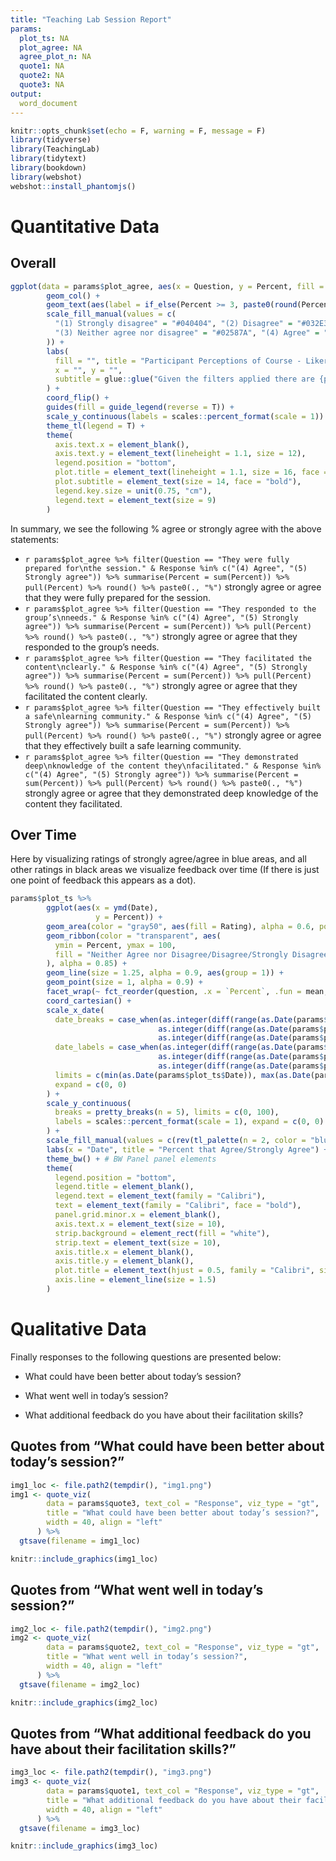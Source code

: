 ```yaml
---
title: "Teaching Lab Session Report"
params:
  plot_ts: NA
  plot_agree: NA
  agree_plot_n: NA
  quote1: NA
  quote2: NA
  quote3: NA
output: 
  word_document
---
```


```r
knitr::opts_chunk$set(echo = F, warning = F, message = F)
library(tidyverse)
library(TeachingLab)
library(tidytext)
library(bookdown)
library(webshot)
webshot::install_phantomjs()
```

<!-- \fontspec{Calibri} -->

# Quantitative Data

## Overall

```r
ggplot(data = params$plot_agree, aes(x = Question, y = Percent, fill = factor(Response))) +
        geom_col() +
        geom_text(aes(label = if_else(Percent >= 3, paste0(round(Percent), "%"), "")), position = position_stack(vjust = 0.5)) +
        scale_fill_manual(values = c(
          "(1) Strongly disagree" = "#040404", "(2) Disagree" = "#032E3F",
          "(3) Neither agree nor disagree" = "#02587A", "(4) Agree" = "#0182B4", "(5) Strongly agree" = "#00ACF0"
        )) +
        labs(
          fill = "", title = "Participant Perceptions of Course - Likert Scale Questions",
          x = "", y = "",
          subtitle = glue::glue("Given the filters applied there are {params$agree_plot_n} responses")
        ) +
        coord_flip() +
        guides(fill = guide_legend(reverse = T)) +
        scale_y_continuous(labels = scales::percent_format(scale = 1)) +
        theme_tl(legend = T) +
        theme(
          axis.text.x = element_blank(),
          axis.text.y = element_text(lineheight = 1.1, size = 12),
          legend.position = "bottom",
          plot.title = element_text(lineheight = 1.1, size = 16, face = "bold"),
          plot.subtitle = element_text(size = 14, face = "bold"),
          legend.key.size = unit(0.75, "cm"),
          legend.text = element_text(size = 9)
        )
```

\newpage

In summary, we see the following % agree or strongly agree with the above statements:

- `r params$plot_agree %>% filter(Question == "They were fully prepared for\nthe session." & Response %in% c("(4) Agree", "(5) Strongly agree")) %>% summarise(Percent = sum(Percent)) %>% pull(Percent) %>% round() %>% paste0(., "%")` strongly agree or agree that they were fully prepared for the session.
- `r params$plot_agree %>% filter(Question == "They responded to the group’s\nneeds." & Response %in% c("(4) Agree", "(5) Strongly agree")) %>% summarise(Percent = sum(Percent)) %>% pull(Percent) %>% round() %>% paste0(., "%")` strongly agree or agree that they responded to the group's needs.
- `r params$plot_agree %>% filter(Question == "They facilitated the content\nclearly." & Response %in% c("(4) Agree", "(5) Strongly agree")) %>% summarise(Percent = sum(Percent)) %>% pull(Percent) %>% round() %>% paste0(., "%")` strongly agree or agree that they facilitated the content clearly.
- `r params$plot_agree %>% filter(Question == "They effectively built a safe\nlearning community." & Response %in% c("(4) Agree", "(5) Strongly agree")) %>% summarise(Percent = sum(Percent)) %>% pull(Percent) %>% round() %>% paste0(., "%")` strongly agree or agree that they effectively built a safe learning community.
- `r params$plot_agree %>% filter(Question == "They demonstrated deep\nknowledge of the content they\nfacilitated." & Response %in% c("(4) Agree", "(5) Strongly agree")) %>% summarise(Percent = sum(Percent)) %>% pull(Percent) %>% round() %>% paste0(., "%")` strongly agree or agree that they demonstrated deep knowledge of the content they facilitated.

## Over Time

Here by visualizing ratings of strongly agree/agree in blue areas, and all other ratings in black areas we visualize feedback over time (If there is just one point of feedback this appears as a dot).

```r
params$plot_ts %>%
        ggplot(aes(x = ymd(Date),
                   y = Percent)) +
        geom_area(color = "gray50", aes(fill = Rating), alpha = 0.6, position = position_identity()) + # position_identity is absolutely necessary here, not sure why
        geom_ribbon(color = "transparent", aes(
          ymin = Percent, ymax = 100,
          fill = "Neither Agree nor Disagree/Disagree/Strongly Disagree"
        ), alpha = 0.85) +
        geom_line(size = 1.25, alpha = 0.9, aes(group = 1)) +
        geom_point(size = 1, alpha = 0.9) +
        facet_wrap(~ fct_reorder(question, .x = `Percent`, .fun = mean, .desc = T)) +
        coord_cartesian() +
        scale_x_date(
          date_breaks = case_when(as.integer(diff(range(as.Date(params$plot_ts$Date)))) >= 30 ~ "1 month",
                                 as.integer(diff(range(as.Date(params$plot_ts$Date)))) >= 14 & as.integer(diff(range(as.Date(params$plot_ts$Date)))) < 30 ~ "1 week",
                                 as.integer(diff(range(as.Date(params$plot_ts$Date)))) < 14 ~ "1 day"),
          date_labels = case_when(as.integer(diff(range(as.Date(params$plot_ts$Date)))) >= 30 ~ "%b",
                                 as.integer(diff(range(as.Date(params$plot_ts$Date)))) >= 14 & as.integer(diff(range(as.Date(params$plot_ts$Date)))) < 30 ~ "%W",
                                 as.integer(diff(range(as.Date(params$plot_ts$Date)))) < 14 ~ "%d"),
          limits = c(min(as.Date(params$plot_ts$Date)), max(as.Date(params$plot_ts$Date))),
          expand = c(0, 0)
        ) +
        scale_y_continuous(
          breaks = pretty_breaks(n = 5), limits = c(0, 100),
          labels = scales::percent_format(scale = 1), expand = c(0, 0)
        ) +
        scale_fill_manual(values = c(rev(tl_palette(n = 2, color = "blue", theme = "dark")))) +
        labs(x = "Date", title = "Percent that Agree/Strongly Agree") +
        theme_bw() + # BW Panel panel elements
        theme(
          legend.position = "bottom",
          legend.title = element_blank(),
          legend.text = element_text(family = "Calibri"),
          text = element_text(family = "Calibri", face = "bold"),
          panel.grid.minor.x = element_blank(),
          axis.text.x = element_text(size = 10),
          strip.background = element_rect(fill = "white"),
          strip.text = element_text(size = 10),
          axis.title.x = element_blank(),
          axis.title.y = element_blank(),
          plot.title = element_text(hjust = 0.5, family = "Calibri", size = 16, face = "bold"),
          axis.line = element_line(size = 1.5)
        )
```

# Qualitative Data

Finally responses to the following questions are presented below:

- What could have been better about today's session?

- What went well in today's session?

- What additional feedback do you have about their facilitation skills?

## Quotes from "What could have been better about today's session?"

```r
img1_loc <- file.path2(tempdir(), "img1.png")
img1 <- quote_viz(
        data = params$quote3, text_col = "Response", viz_type = "gt",
        title = "What could have been better about today’s session?",
        width = 40, align = "left"
      ) %>%
  gtsave(filename = img1_loc)
```

```r
knitr::include_graphics(img1_loc)
```


## Quotes from "What went well in today's session?"

```r
img2_loc <- file.path2(tempdir(), "img2.png")
img2 <- quote_viz(
        data = params$quote2, text_col = "Response", viz_type = "gt",
        title = "What went well in today’s session?",
        width = 40, align = "left"
      ) %>%
  gtsave(filename = img2_loc)
```

```r
knitr::include_graphics(img2_loc)
```

## Quotes from "What additional feedback do you have about their facilitation skills?"

```r
img3_loc <- file.path2(tempdir(), "img3.png")
img3 <- quote_viz(
        data = params$quote1, text_col = "Response", viz_type = "gt",
        title = "What additional feedback do you have about their facilitation skills?",
        width = 40, align = "left"
      ) %>%
  gtsave(filename = img3_loc)
```

```r
knitr::include_graphics(img3_loc)
```
